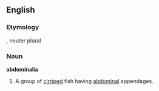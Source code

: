 ==English==

===Etymology===
{{L.}}, neuter plural

===Noun===
'''abdominalia'''

# {{zoology}} A group of [[cirriped]] fish having [[abdominal]] appendages.